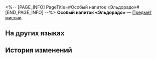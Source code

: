 <%-- [PAGE_INFO]
PageTitle=#Особый напиток «Эльдорадо»#
[END_PAGE_INFO] --%>
{{Предмет Инфобокс
|id          = 150016
|Изображение = Предмет Особый напиток «Эльдорадо».png
|Тип         = Предмет миссии
|Инвентарь   = Миссии
|Редкость    = 3
|Эффект      = 
|Описание    = Особый коктейль, приготовленный специально для вас искусным барменом Галлахером.
}}
{{Описание|1=''«Этот бокал "Эльдорадо" для тебя, {{MC|ж=искательница грёз|м=искатель грёз}}...<br />За золотые грёзы».''}}
'''Особый напиток «Эльдорадо»''' — [[Предмет миссии]].

==На других языках==
{{На других языках
|en   = Special Drink "El Dorado"
|zhs  = 特调「黄金国」
|zht  = 特調「黃金國」
|ja   = 特製モクテル「エルドラド」
|ko   = 스페셜 블렌드 「엘도라도」
|es   = Bebida especial "El dorado"
|fr   = Boisson spéciale «&nbsp;Eldorado&nbsp;»
|ru   = Особый напиток «Эльдорадо»
|th   = เครื่องดื่มสูตรพิเศษ "อาณาจักรทองคำ"
|vi   = Thức Uống Đặc Sắc "El Dorado"
|de   = Spezialgetränk „Eldorado“
|id   = Racikan Khusus "Negara Emas"
|pt   = Drinque Especial "El Dorado"
}}

==История изменений==
{{История изменений|3.5}}